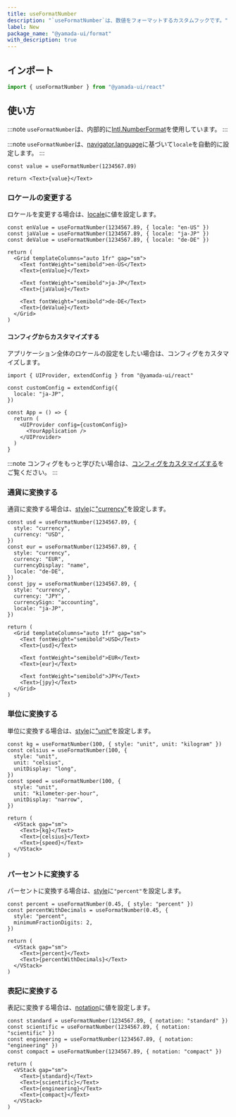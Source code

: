 ```yaml
---
title: useFormatNumber
description: "`useFormatNumber`は、数値をフォーマットするカスタムフックです。"
label: New
package_name: "@yamada-ui/format"
with_description: true
---
```


## インポート

```ts
import { useFormatNumber } from "@yamada-ui/react"
```

## 使い方

:::note
`useFormatNumber`は、内部的に[Intl.NumberFormat](https://developer.mozilla.org/ja/docs/Web/JavaScript/Reference/Global_Objects/Intl/NumberFormat/NumberFormat)を使用しています。
:::

:::note
`useFormatNumber`は、[navigator.language](https://developer.mozilla.org/ja/docs/Web/API/Navigator/language)に基づいて`locale`を自動的に設定します。
:::

```tsx functional=true
const value = useFormatNumber(1234567.89)

return <Text>{value}</Text>
```

### ロケールの変更する

ロケールを変更する場合は、[locale](https://developer.mozilla.org/ja/docs/Web/JavaScript/Reference/Global_Objects/Intl/NumberFormat/NumberFormat#locales)に値を設定します。

```tsx functional=true
const enValue = useFormatNumber(1234567.89, { locale: "en-US" })
const jaValue = useFormatNumber(1234567.89, { locale: "ja-JP" })
const deValue = useFormatNumber(1234567.89, { locale: "de-DE" })

return (
  <Grid templateColumns="auto 1fr" gap="sm">
    <Text fontWeight="semibold">en-US</Text>
    <Text>{enValue}</Text>

    <Text fontWeight="semibold">ja-JP</Text>
    <Text>{jaValue}</Text>

    <Text fontWeight="semibold">de-DE</Text>
    <Text>{deValue}</Text>
  </Grid>
)
```

#### コンフィグからカスタマイズする

アプリケーション全体のロケールの設定をしたい場合は、コンフィグをカスタマイズします。

```tsx live=false
import { UIProvider, extendConfig } from "@yamada-ui/react"

const customConfig = extendConfig({
  locale: "ja-JP",
})

const App = () => {
  return (
    <UIProvider config={customConfig}>
      <YourApplication />
    </UIProvider>
  )
}
```

:::note
コンフィグをもっと学びたい場合は、[コンフィグをカスタマイズする](/styled-system/configure/customize-config)をご覧ください。
:::

### 通貨に変換する

通貨に変換する場合は、[style](https://developer.mozilla.org/ja/docs/Web/JavaScript/Reference/Global_Objects/Intl/NumberFormat/NumberFormat#style)に["currency"](https://developer.mozilla.org/ja/docs/Web/JavaScript/Reference/Global_Objects/Intl/NumberFormat/NumberFormat#currency)を設定します。

```tsx functional=true
const usd = useFormatNumber(1234567.89, {
  style: "currency",
  currency: "USD",
})
const eur = useFormatNumber(1234567.89, {
  style: "currency",
  currency: "EUR",
  currencyDisplay: "name",
  locale: "de-DE",
})
const jpy = useFormatNumber(1234567.89, {
  style: "currency",
  currency: "JPY",
  currencySign: "accounting",
  locale: "ja-JP",
})

return (
  <Grid templateColumns="auto 1fr" gap="sm">
    <Text fontWeight="semibold">USD</Text>
    <Text>{usd}</Text>

    <Text fontWeight="semibold">EUR</Text>
    <Text>{eur}</Text>

    <Text fontWeight="semibold">JPY</Text>
    <Text>{jpy}</Text>
  </Grid>
)
```

### 単位に変換する

単位に変換する場合は、[style](https://developer.mozilla.org/ja/docs/Web/JavaScript/Reference/Global_Objects/Intl/NumberFormat/NumberFormat#style)に["unit"](https://developer.mozilla.org/ja/docs/Web/JavaScript/Reference/Global_Objects/Intl/NumberFormat/NumberFormat#unit)を設定します。

```tsx functional=true
const kg = useFormatNumber(100, { style: "unit", unit: "kilogram" })
const celsius = useFormatNumber(100, {
  style: "unit",
  unit: "celsius",
  unitDisplay: "long",
})
const speed = useFormatNumber(100, {
  style: "unit",
  unit: "kilometer-per-hour",
  unitDisplay: "narrow",
})

return (
  <VStack gap="sm">
    <Text>{kg}</Text>
    <Text>{celsius}</Text>
    <Text>{speed}</Text>
  </VStack>
)
```

### パーセントに変換する

パーセントに変換する場合は、[style](https://developer.mozilla.org/ja/docs/Web/JavaScript/Reference/Global_Objects/Intl/NumberFormat/NumberFormat#style)に`"percent"`を設定します。

```tsx functional=true
const percent = useFormatNumber(0.45, { style: "percent" })
const percentWithDecimals = useFormatNumber(0.45, {
  style: "percent",
  minimumFractionDigits: 2,
})

return (
  <VStack gap="sm">
    <Text>{percent}</Text>
    <Text>{percentWithDecimals}</Text>
  </VStack>
)
```

### 表記に変換する

表記に変換する場合は、[notation](https://developer.mozilla.org/ja/docs/Web/JavaScript/Reference/Global_Objects/Intl/NumberFormat/NumberFormat#notation)に値を設定します。

```tsx functional=true
const standard = useFormatNumber(1234567.89, { notation: "standard" })
const scientific = useFormatNumber(1234567.89, { notation: "scientific" })
const engineering = useFormatNumber(1234567.89, { notation: "engineering" })
const compact = useFormatNumber(1234567.89, { notation: "compact" })

return (
  <VStack gap="sm">
    <Text>{standard}</Text>
    <Text>{scientific}</Text>
    <Text>{engineering}</Text>
    <Text>{compact}</Text>
  </VStack>
)
```
